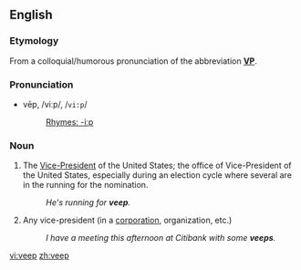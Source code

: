 ==English==

===Etymology===
From a colloquial/humorous pronunciation of the abbreviation '''[[VP]]'''.

===Pronunciation===
*vēp, /viːp/, /<tt>vi:p</tt>/
*:[[Rhymes:English:-iːp|Rhymes: -iːp]]

===Noun===
{{en-noun}}

# {{informal}} The [[vice president|Vice-President]] of the United States; the office of Vice-President of the United States, especially during an election cycle where several are in the running for the nomination.
#:''He's running for '''veep'''.''
# {{informal}} Any vice-president (in a [[corporation]], organization, etc.)
#:''I have a meeting this afternoon at Citibank with some '''veeps'''.''

[[vi:veep]]
[[zh:veep]]